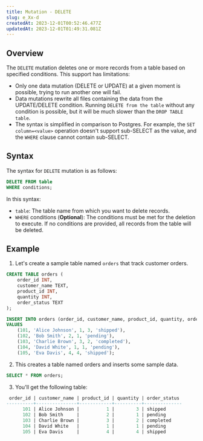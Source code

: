 ```yaml
---
title: Mutation - DELETE
slug: e_Xx-d
createdAt: 2023-12-01T00:52:46.477Z
updatedAt: 2023-12-01T01:49:31.081Z
---
```


## **Overview**

The `DELETE` mutation deletes one or more records from a table based on specified conditions. This support has limitations:
- Only one data mutation (DELETE or UPDATE) at a given moment is possible, trying to run another one will fail.
- Data mutations rewrite all files containing the data from the UPDATE/DELETE condition. Running `DELETE from the table` without any condition is possible, but it will be much slower than the `DROP TABLE table`.
- The syntax is simplified in comparison to Postgres. For example, the `SET column=<value>` operation doesn't support sub-SELECT as the value, and the `WHERE` clause cannot contain sub-SELECT.

## **Syntax**
The syntax for `DELETE` mutation is as follows:

```sql
DELETE FROM table
WHERE conditions;
```
In this syntax:
- `table`: The table name from which you want to delete records.
- `WHERE` conditions (**Optional**): The conditions must be met for the deletion to execute. If no conditions are provided, all records from the table will be deleted.

## **Example**
1. Let's create a sample table named `orders` that track customer orders.

```sql
CREATE TABLE orders (
    order_id INT,
    customer_name TEXT,
    product_id INT,
    quantity INT,
    order_status TEXT
);

INSERT INTO orders (order_id, customer_name, product_id, quantity, order_status)
VALUES
    (101, 'Alice Johnson', 1, 3, 'shipped'),
    (102, 'Bob Smith', 2, 1, 'pending'),
    (103, 'Charlie Brown', 3, 2, 'completed'),
    (104, 'David White', 1, 1, 'pending'),
    (105, 'Eva Davis', 4, 4, 'shipped');
```

2. This creates a table named orders and inserts some sample data.

```sql
SELECT * FROM orders;
```

3. You'll get the following table:
```sql
 order_id | customer_name | product_id | quantity | order_status 
----------+---------------+------------+----------+--------------
      101 | Alice Johnson |          1 |        3 | shipped
      102 | Bob Smith     |          2 |        1 | pending
      103 | Charlie Brown |          3 |        2 | completed
      104 | David White   |          1 |        1 | pending
      105 | Eva Davis     |          4 |        4 | shipped
```






















